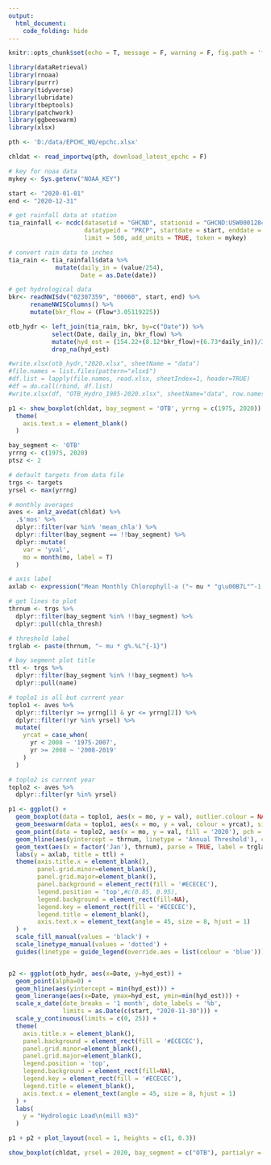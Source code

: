 ```yaml
---
output: 
  html_document:
    code_folding: hide
---
```


```r
knitr::opts_chunk$set(echo = T, message = F, warning = F, fig.path = 'figures/')

library(dataRetrieval)
library(rnoaa)
library(purrr)
library(tidyverse)
library(lubridate)
library(tbeptools)
library(patchwork)
library(ggbeeswarm)
library(xlsx)

pth <- 'D:/data/EPCHC_WQ/epchc.xlsx'

chldat <- read_importwq(pth, download_latest_epchc = F)

# key for noaa data
mykey <- Sys.getenv("NOAA_KEY")

start <- "2020-01-01"
end <- "2020-12-31"

# get rainfall data at station
tia_rainfall <- ncdc(datasetid = "GHCND", stationid = "GHCND:USW00012842",
                     datatypeid = "PRCP", startdate = start, enddate = end,
                     limit = 500, add_units = TRUE, token = mykey)

# convert rain data to inches
tia_rain <- tia_rainfall$data %>%
             mutate(daily_in = (value/254),
                    Date = as.Date(date))

# get hydrological data
bkr<- readNWISdv("02307359", "00060", start, end) %>%
      renameNWISColumns() %>%
      mutate(bkr_flow = (Flow*3.05119225))

otb_hydr <- left_join(tia_rain, bkr, by=c("Date")) %>%
            select(Date, daily_in, bkr_flow) %>%
            mutate(hyd_est = (154.22+(8.12*bkr_flow)+(6.73*daily_in))/365) %>% 
            drop_na(hyd_est)

#write.xlsx(otb_hydr,"2020.xlsx", sheetName = "data")
#file.names = list.files(pattern="xlsx$")
#df.list = lapply(file.names, read.xlsx, sheetIndex=1, header=TRUE)
#df = do.call(rbind, df.list)
#write.xlsx(df, "OTB_Hydro_1985-2020.xlsx", sheetName="data", row.names=FALSE)
```


```r

p1 <- show_boxplot(chldat, bay_segment = 'OTB', yrrng = c(1975, 2020)) +
  theme(
    axis.text.x = element_blank()
  )

bay_segment <- 'OTB'
yrrng <- c(1975, 2020)
ptsz <- 2

# default targets from data file
trgs <- targets
yrsel <- max(yrrng)

# monthly averages
aves <- anlz_avedat(chldat) %>%
  .$'mos' %>%
  dplyr::filter(var %in% 'mean_chla') %>%
  dplyr::filter(bay_segment == !!bay_segment) %>%
  dplyr::mutate(
    var = 'yval',
    mo = month(mo, label = T)
  )

# axis label
axlab <- expression("Mean Monthly Chlorophyll-a ("~ mu * "g\u00B7L"^-1 *")")

# get lines to plot
thrnum <- trgs %>%
  dplyr::filter(bay_segment %in% !!bay_segment) %>%
  dplyr::pull(chla_thresh)

# threshold label
trglab <- paste(thrnum, "~ mu * g%.%L^{-1}")

# bay segment plot title
ttl <- trgs %>%
  dplyr::filter(bay_segment %in% !!bay_segment) %>%
  dplyr::pull(name)

# toplo1 is all but current year
toplo1 <- aves %>%
  dplyr::filter(yr >= yrrng[1] & yr <= yrrng[2]) %>%
  dplyr::filter(!yr %in% yrsel) %>% 
  mutate(
    yrcat = case_when(
      yr < 2008 ~ '1975-2007', 
      yr >= 2008 ~ '2008-2019'
    )
  )

# toplo2 is current year
toplo2 <- aves %>%
  dplyr::filter(yr %in% yrsel)

p1 <- ggplot() +
  geom_boxplot(data = toplo1, aes(x = mo, y = val), outlier.colour = NA) +
  geom_beeswarm(data = toplo1, aes(x = mo, y = val, colour = yrcat), size = ptsz, alpha = 0.6) +
  geom_point(data = toplo2, aes(x = mo, y = val, fill = '2020'), pch = 21, color = 'black', size = 4, alpha = 0.7) +
  geom_hline(aes(yintercept = thrnum, linetype = 'Annual Threshold'), colour = 'blue') +
  geom_text(aes(x = factor('Jan'), thrnum), parse = TRUE, label = trglab, hjust = 0.2, vjust = -0.2, colour = 'blue') +
  labs(y = axlab, title = ttl) +
  theme(axis.title.x = element_blank(),
        panel.grid.minor=element_blank(),
        panel.grid.major=element_blank(),
        panel.background = element_rect(fill = '#ECECEC'),
        legend.position = 'top',#c(0.85, 0.95),
        legend.background = element_rect(fill=NA),
        legend.key = element_rect(fill = '#ECECEC'),
        legend.title = element_blank(),
        axis.text.x = element_text(angle = 45, size = 8, hjust = 1)
  ) +
  scale_fill_manual(values = 'black') + 
  scale_linetype_manual(values = 'dotted') +
  guides(linetype = guide_legend(override.aes = list(colour = 'blue')))


p2 <- ggplot(otb_hydr, aes(x=Date, y=hyd_est)) +
  geom_point(alpha=0) +
  geom_hline(aes(yintercept = min(hyd_est))) +
  geom_linerange(aes(x=Date, ymax=hyd_est, ymin=min(hyd_est))) +
  scale_x_date(date_breaks = '1 month', date_labels = '%b', 
               limits = as.Date(c(start, "2020-11-30"))) +
  scale_y_continuous(limits = c(0, 25)) +
  theme(
    axis.title.x = element_blank(),
    panel.background = element_rect(fill = '#ECECEC'),
    panel.grid.minor=element_blank(),
    panel.grid.major=element_blank(),
    legend.position = 'top',
    legend.background = element_rect(fill=NA),
    legend.key = element_rect(fill = '#ECECEC'),
    legend.title = element_blank(),
    axis.text.x = element_text(angle = 45, size = 8, hjust = 1)
  ) +
  labs(
    y = "Hydrologic Load\n(mill m3)"
  )

p1 + p2 + plot_layout(ncol = 1, heights = c(1, 0.3))

show_boxplot(chldat, yrsel = 2020, bay_segment = c("OTB"), partialyr = TRUE)
```
